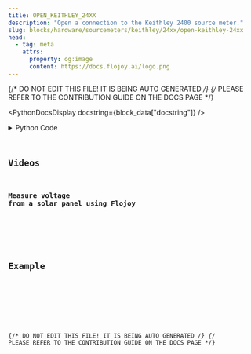 ```yaml
---
title: OPEN_KEITHLEY_24XX
description: "Open a connection to the Keithley 2400 source meter."
slug: blocks/hardware/sourcemeters/keithley/24xx/open-keithley-24xx
head:
  - tag: meta
    attrs:
      property: og:image
      content: https://docs.flojoy.ai/logo.png
---
```


{/* DO NOT EDIT THIS FILE! IT IS BEING AUTO GENERATED */}
{/* PLEASE REFER TO THE CONTRIBUTION GUIDE ON THE DOCS PAGE */}


<PythonDocsDisplay docstring={block_data["docstring"]} />
<details>
<summary>Python Code</summary>



<Code code={pythonCode} lang="py" wrap theme="dracula" />

[Find this Flojoy Block on GitHub](https://github.com/flojoy-ai/blocks/blob/main/blocks/HARDWARE/SOURCEMETERS/KEITHLEY/24XX/OPEN_KEITHLEY_24XX/OPEN_KEITHLEY_24XX.py)

</details>

## Videos


### Measure voltage from a solar panel using Flojoy

<div className="not-content">
  <YouTube id="https://www.youtube.com/watch?v=OEzThwlCU1s" />
</div>

## Example


<GetHelpWidget />


<AppDisplay app={app} blockName="OPEN_KEITHLEY_24XX" client:visible />


<Example />

{/* DO NOT EDIT THIS FILE! IT IS BEING AUTO GENERATED */}
{/* PLEASE REFER TO THE CONTRIBUTION GUIDE ON THE DOCS PAGE */}
